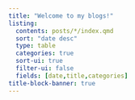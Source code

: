 ```yaml
---
title: "Welcome to my blogs!"
listing:
  contents: posts/*/index.qmd
  sort: "date desc"
  type: table
  categories: true
  sort-ui: true
  filter-ui: false
  fields: [date,title,categories]
title-block-banner: true
---
```



